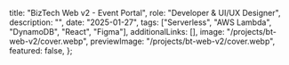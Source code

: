 
  title: "BizTech Web v2 - Event Portal",
  role: "Developer & UI/UX Designer",
  description: "",
  date: "2025-01-27",
  tags: ["Serverless", "AWS Lambda", "DynamoDB", "React", "Figma"],
  additionalLinks: [],
  image: "/projects/bt-web-v2/cover.webp",
  previewImage: "/projects/bt-web-v2/cover.webp",
  featured: false,
};

<div></div>